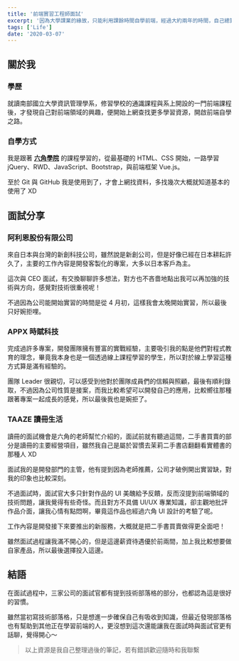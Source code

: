 ```yaml
---
title: '前端實習工程師面試'
excerpt: '因為大學課業的緣故，只能利用課餘時間自學前端，經過大約兩年的時間，自己總算是掌握了初階門票，並且算是趕在失業前夕找到實習了，開勳～'
tags: ['Life']
date: '2020-03-07'
---
```


## 關於我

### 學歷

就讀南部國立大學資訊管理學系，修習學校的通識課程與系上開設的一門前端課程後，才發現自己對前端領域的興趣，便開始上網查找更多學習資源，開啟前端自學之路。

### 自學方式

我是跟著 [**六角學院**](https://www.hexschool.com/) 的課程學習的，從最基礎的 HTML、CSS 開始，一路學習 jQuery、RWD、JavaScript、Bootstrap，與前端框架 Vue.js。

至於 Git 與 GitHub 我是使用到了，才會上網找資料，多找幾次大概就知道基本的使用了 XD

## 面試分享

### 阿利恩股份有限公司

來自日本與台灣的新創科技公司，雖然說是新創公司，但是好像已經在日本耕耘許久了，主要的工作內容是開發客製化的專案，大多以日本客戶為主。

這次與 CEO 面試，有交換聊聊許多想法，對方也不吝嗇地點出我可以再加強的技術與方向，感覺對技術很重視呢！

不過因為公司能開始實習的時間是從 4 月初，這樣我會太晚開始實習，所以最後只好婉拒哩。

### APPX 時賦科技

完成過許多專案，開發團隊擁有豐富的實戰經驗，主要吸引我的點是他們對程式教育的理念，畢竟我本身也是一個透過線上課程學習的學生，所以對於線上學習這種方式算是滿有經驗的。

團隊 Leader 很親切，可以感受到他對於團隊成員們的信賴與照顧，最後有順利錄取，不過因為公司性質是接案，而我比較希望可以開發自己的應用，比較嚮往那種跟著專案一起成長的感覺，所以最後我也是婉拒了。

### TAAZE 讀冊生活

讀冊的面試機會是六角的老師幫忙介紹的，面試前就有聽過這間，二手書買賣的部分是讀冊的主要經營項目，雖然我自己是屬於習慣去茉莉二手書店翻翻看實體書的那種人 XD

面試我的是開發部門的主管，他有提到因為老師推薦，公司才破例開出實習缺，對我的印象也比較深刻。

不過面試時，面試官大多只針對作品的 UI 美醜給予反饋，反而沒提到前端領域的技術問題，讓我覺得有些奇怪。而且對方不具備 UI/UX 專業知識，卻主觀地批評作品介面，讓我心情有點悶啊，畢竟這作品也經過六角 UI 設計的考驗了呢。

工作內容是開發接下來要推出的新服務，大概就是把二手書買賣做得更全面吧！

雖然面試過程讓我滿不開心的，但是這邊薪資待遇優於前兩間，加上我比較想要做自家產品，所以最後選擇投入這邊。

## 結語

在面試過程中，三家公司的面試官都有提到技術部落格的部分，也都認為這是很好的習慣。

雖然當初寫技術部落格，只是想進一步確保自己有吸收到知識，但最近發現部落格也有幫助到其他正在學習前端的人，更沒想到這次還能讓我在面試時與面試官更有話聊，覺得開心～

> 以上資源是我自己整理過後的筆記，若有錯誤歡迎隨時和我聯繫
